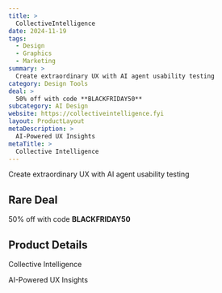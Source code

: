 ```yaml
---
title: >
  CollectiveIntelligence
date: 2024-11-19
tags:
  - Design
  - Graphics
  - Marketing
summary: >
  Create extraordinary UX with AI agent usability testing
category: Design Tools
deal: >
  50% off with code **BLACKFRIDAY50**
subcategory: AI Design
website: https://collectiveintelligence.fyi
layout: ProductLayout
metaDescription: >
  AI-Powered UX Insights
metaTitle: >
  Collective Intelligence
---
```

Create extraordinary UX with AI agent usability testing

## Rare Deal

50% off with code **BLACKFRIDAY50**

## Product Details
Collective Intelligence

AI-Powered UX Insights
